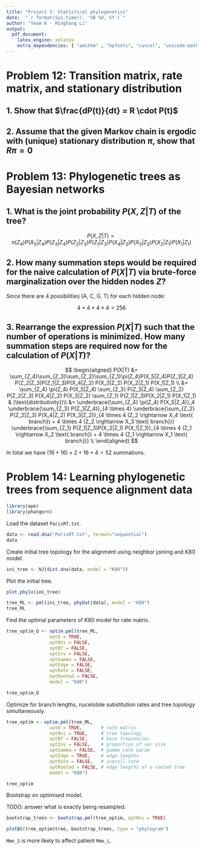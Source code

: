 ```yaml
---
title: "Project 5: Statistical phylogenetics"
date:  "`r format(Sys.time(), '%B %d, %Y')`"
author: "Team K - Minghang Li"
output:
  pdf_document:
    latex_engine: xelatex
    extra_dependencies: [ "amsthm" , "kpfonts", "cancel", "unicode-math" ]
---
```


# Problem 12: Transition matrix, rate matrix, and stationary distribution

## 1. Show that $\frac{dP(t)}{dt} = R \cdot P(t)$

\begin{proof}

$$
\begin{aligned}
  \frac{dP(t)}{dt} &= \frac{P(t + dt) - P(t)}{dt} & (\text{Definition of derivative})\\
                   &= \frac{P(t)P(dt) - P(t)}{dt} & (\text{Chapman-Kolmogorov's equation}) \\
                   &= \frac{P(t) (I + Rdt) - P(t)}{dt} (\text{Definition of }P(dt))\\
                   &= \frac{\cancel{P(t)} + RP(t)dt - \cancel{P(t)}}{dt} \\
                   &= \frac{RP(t)dt}{dt} \\
                   &= RP(t)
\end{aligned}
$$
\end{proof}

## 2. Assume that the given Markov chain is ergodic with (unique) stationary distribution $\pi$, show that $R\pi = 0$

\begin{proof}
The stationary distribution $\pi$ satisfies:

$$
P(t)\pi = \pi
$$
after a sufficiently long time $t$ and any time point that follows. Hence, the following equation also holds:

$$
P(t + dt) \pi = \pi
$$

We can further re-write the left-hand side of the equation:

$$
\begin{aligned}
P(t + dt) \pi &= P(t)P(dt)\pi & (\text{Chapman-Kologomorov's equation})\\
                       &= P(t)(I + Rdt)\pi & (\text{Definition of }P(dt)) \\
                       &= P(t)\pi + Rdt \cdot P(t)\pi \\
                       &= \pi + Rdt \pi
\end{aligned}
$$

which leads us to the following equality:

$$
\begin{aligned}
\cancel{\pi} + Rdt\pi &= \cancel{\pi} \\
Rdt\pi &= 0 \\
R \pi &= 0
\end{aligned}
$$
\end{proof}

# Problem 13: Phylogenetic trees as Bayesian networks

## 1. What is the joint probability $P(X, Z|T)$ of the tree?

$$
P(X, Z|T) =     \pi(Z_4)
      P(X_5|Z_4)        P(Z_3|Z_4)
             P(Z_2|Z_3)            P(Z_1|Z_3)
        P(X_4|Z_2) P(X_3|Z_2) P(X_2|Z_1) P(X_1|Z_1)
$$

## 2. How many summation steps would be required for the naive calculation of $P(X|T)$ via brute-force marginalization over the hidden nodes $Z$?

Since there are 4 possibilities (A, C, G, T) for each hidden node:

$$
4 \times 4 \times 4 \times 4 = 256
$$

## 3. Rearrange the expression $P(X|T)$ such that the number of operations is minimized. How many summation steps are required now for the calculation of $P(X|T)$?

$$
\begin{aligned}
P(X|T) &= \sum_{Z_4}\sum_{Z_3}\sum_{Z_2}\sum_{Z_1}\pi(Z_4)P(X_5|Z_4)P(Z_3|Z_4)
P(Z_2|Z_3)P(Z_1|Z_3)P(X_4|Z_2) P(X_3|Z_2) P(X_2|Z_1) P(X_1|Z_1) \\
&= \sum_{Z_4} \pi(Z_4) P(X_5|Z_4)
\sum_{Z_3} P(Z_3|Z_4)
\sum_{Z_2} P(Z_2|Z_3) P(X_4|Z_2) P(X_3|Z_2)
\sum_{Z_1} P(Z_1|Z_3)P(X_2|Z_1) P(X_1|Z_1) & (\text{distributivity})\\
&= \underbrace{\sum_{Z_4} \pi(Z_4) P(X_5|Z_4)}_4
\underbrace{\sum_{Z_3} P(Z_3|Z_4)}_{4 \times 4}
\underbrace{\sum_{Z_2} P(Z_2|Z_3) P(X_4|Z_2) P(X_3|Z_2)}_{4 \times 4 (Z_2 \rightarrow X_4 \text{ branch}) + 4 \times 4 (Z_2 \rightarrow X_3 \text{ branch})}
\underbrace{\sum_{Z_1} P(Z_1|Z_3)P(X_2|Z_1) P(X_1|Z_1)}_{4 \times 4 (Z_1 \rightarrow X_2 \text{ branch}) + 4 \times 4 (Z_1 \rightarrow X_1 \text{ branch})} \\
\end{aligned}
$$

In total we have $(16+16) \times 2 + 16 + 4 = 52$ summations. 

# Problem 14: Learning phylogenetic trees from sequence alignment data

```r
library(ape)
library(phangorn)
```

Load the dataset `ParisRT.txt`.

```r
data <- read.dna("ParisRT.txt", format="sequential")
data
```

Create initial tree topology for the alignment using neighbor joining and K80 model.

```r
ini_tree <- NJ(dist.dna(data, model = "K80"))
```

Plot the initial tree.

```r
plot.phylo(ini_tree)
```

```r
tree_ML <- pml(ini_tree, phyDat(data), model = "K80")
tree_ML
```

Find the optimal parameters of K80 model for rate matrix.

```r
tree_optim_Q <- optim.pml(tree_ML, 
                optQ = TRUE, 
                optNni = FALSE, 
                optBf = FALSE, 
                optInv = FALSE, 
                optGamma = FALSE, 
                optEdge = FALSE, 
                optRate = FALSE, 
                optRooted = FALSE, 
                model = "K80")
```

```r
tree_optim_Q
```

Optimize for branch lengths, nucelotide substitution rates and tree topology simultaneously.

```r
tree_optim <- optim.pml(tree_ML, 
                optQ = TRUE,       # rate matrix
                optNni = TRUE,     # tree topology
                optBf = FALSE,     # base frequencies
                optInv = FALSE,    # proportion of var size
                optGamma = FALSE,  # gamma rate param 
                optEdge = TRUE,    # edge lengths
                optRate = FALSE,   # overall rate
                optRooted = FALSE, # edge lengths of a rooted tree
                model = "K80")
```

```r
tree_optim
```

Bootstrap on optimised model.

TODO: answer what is exactly being resampled.

```r
bootstrap_trees <- bootstrap.pml(tree_optim, optNni = TRUE)
```

```r
plotBS(tree_optim$tree, bootstrap_trees, type = "phylogram")
```

`Mme_S` is more likely to affect patient `Mme_L`.


